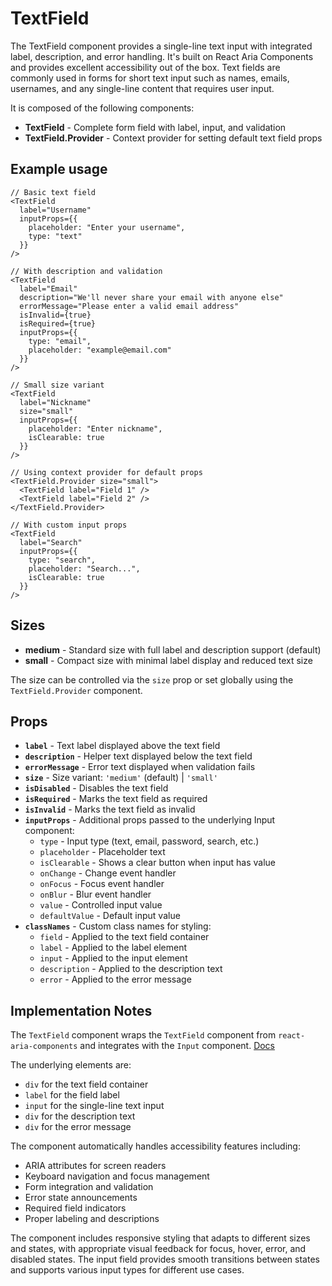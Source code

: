 

<Meta of={TextFieldStories} />

# TextField
The TextField component provides a single-line text input with integrated label, description, and error handling. It's built on React Aria Components and provides excellent accessibility out of the box. Text fields are commonly used in forms for short text input such as names, emails, usernames, and any single-line content that requires user input.

It is composed of the following components:

- **TextField** - Complete form field with label, input, and validation
- **TextField.Provider** - Context provider for setting default text field props

## Example usage
```tsx
// Basic text field
<TextField
  label="Username"
  inputProps={{
    placeholder: "Enter your username",
    type: "text"
  }}
/>

// With description and validation
<TextField
  label="Email"
  description="We'll never share your email with anyone else"
  errorMessage="Please enter a valid email address"
  isInvalid={true}
  isRequired={true}
  inputProps={{
    type: "email",
    placeholder: "example@email.com"
  }}
/>

// Small size variant
<TextField
  label="Nickname"
  size="small"
  inputProps={{
    placeholder: "Enter nickname",
    isClearable: true
  }}
/>

// Using context provider for default props
<TextField.Provider size="small">
  <TextField label="Field 1" />
  <TextField label="Field 2" />
</TextField.Provider>

// With custom input props
<TextField
  label="Search"
  inputProps={{
    type: "search",
    placeholder: "Search...",
    isClearable: true
  }}
/>
```

## Sizes

* **medium** - Standard size with full label and description support (default)
* **small** - Compact size with minimal label display and reduced text size

The size can be controlled via the `size` prop or set globally using the `TextField.Provider` component.

<Canvas of={TextFieldStories.Default} />

## Props

* **`label`** - Text label displayed above the text field
* **`description`** - Helper text displayed below the text field
* **`errorMessage`** - Error text displayed when validation fails
* **`size`** - Size variant: `'medium'` (default) | `'small'`
* **`isDisabled`** - Disables the text field
* **`isRequired`** - Marks the text field as required
* **`isInvalid`** - Marks the text field as invalid
* **`inputProps`** - Additional props passed to the underlying Input component:
  * `type` - Input type (text, email, password, search, etc.)
  * `placeholder` - Placeholder text
  * `isClearable` - Shows a clear button when input has value
  * `onChange` - Change event handler
  * `onFocus` - Focus event handler
  * `onBlur` - Blur event handler
  * `value` - Controlled input value
  * `defaultValue` - Default input value
* **`classNames`** - Custom class names for styling:
  * `field` - Applied to the text field container
  * `label` - Applied to the label element
  * `input` - Applied to the input element
  * `description` - Applied to the description text
  * `error` - Applied to the error message

## Implementation Notes
The `TextField` component wraps the `TextField` component from `react-aria-components` and integrates with the `Input` component. [Docs](https://react-spectrum.adobe.com/react-spectrum/TextField.html)

The underlying elements are:
- `div` for the text field container
- `label` for the field label
- `input` for the single-line text input
- `div` for the description text
- `div` for the error message

The component automatically handles accessibility features including:
- ARIA attributes for screen readers
- Keyboard navigation and focus management
- Form integration and validation
- Error state announcements
- Required field indicators
- Proper labeling and descriptions

The component includes responsive styling that adapts to different sizes and states, with appropriate visual feedback for focus, hover, error, and disabled states. The input field provides smooth transitions between states and supports various input types for different use cases.
